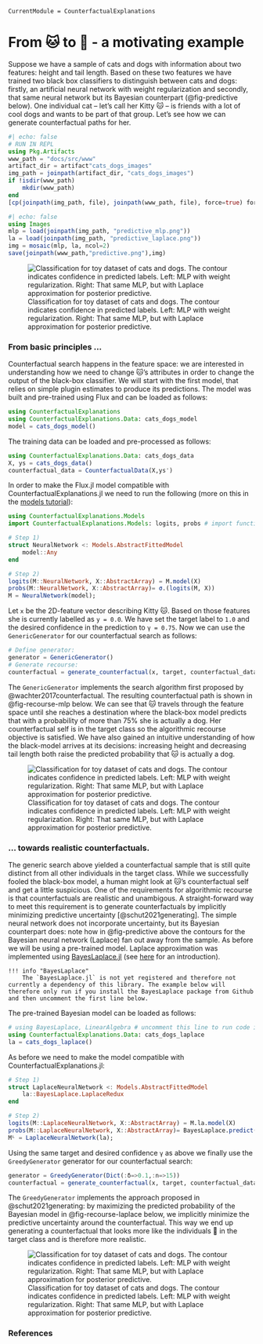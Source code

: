 ``` @meta
CurrentModule = CounterfactualExplanations
```

# From 🐱 to 🐶 - a motivating example

Suppose we have a sample of cats and dogs with information about two features: height and tail length. Based on these two features we have trained two black box classifiers to distinguish between cats and dogs: firstly, an artificial neural network with weight regularization and secondly, that same neural network but its Bayesian counterpart (@fig-predictive below). One individual cat – let’s call her Kitty 🐱 – is friends with a lot of cool dogs and wants to be part of that group. Let's see how we can generate counterfactual paths for her.

```julia
#| echo: false
# RUN IN REPL
using Pkg.Artifacts
www_path = "docs/src/www"
artifact_dir = artifact"cats_dogs_images"
img_path = joinpath(artifact_dir, "cats_dogs_images")
if !isdir(www_path)
    mkdir(www_path)
end
[cp(joinpath(img_path, file), joinpath(www_path, file), force=true) for file in readdir(img_path)]
```

```julia
#| echo: false
using Images
mlp = load(joinpath(img_path, "predictive_mlp.png"))
la = load(joinpath(img_path, "predictive_laplace.png"))
img = mosaic(mlp, la, ncol=2)
save(joinpath(www_path,"predictive.png"),img)
```

![Classification for toy dataset of cats and dogs. The contour indicates confidence in predicted labels. Left: MLP with weight regularization. Right: That same MLP, but with Laplace approximation for posterior predictive.](www/predictive.png){#fig-predictive}

### From basic principles ...

Counterfactual search happens in the feature space: we are interested in understanding how we need to change 🐱's attributes in order to change the output of the black-box classifier. We will start with the first model, that relies on simple plugin estimates to produce its predictions. The model was built and pre-trained using Flux and can be loaded as follows:

```julia
using CounterfactualExplanations
using CounterfactualExplanations.Data: cats_dogs_model
model = cats_dogs_model()
```

The training data can be loaded and pre-processed as follows:

```julia
using CounterfactualExplanations.Data: cats_dogs_data
X, ys = cats_dogs_data()
counterfactual_data = CounterfactualData(X,ys')
```

In order to make the Flux.jl model compatible with CounterfactualExplanations.jl we need to run the following (more on this in the [models tutorial](https://www.paltmeyer.com/CounterfactualExplanations.jl/dev/tutorials/models/)):

```julia
using CounterfactualExplanations.Models
import CounterfactualExplanations.Models: logits, probs # import functions in order to extend

# Step 1)
struct NeuralNetwork <: Models.AbstractFittedModel
    model::Any
end

# Step 2)
logits(M::NeuralNetwork, X::AbstractArray) = M.model(X)
probs(M::NeuralNetwork, X::AbstractArray)= σ.(logits(M, X))
M = NeuralNetwork(model);
```

Let `x` be the 2D-feature vector describing Kitty 🐱. Based on those features she is currently labelled as `y = 0.0`. We have set the target label to `1.0` and the desired confidence in the prediction to `γ = 0.75`.  Now we can use the `GenericGenerator` for our counterfactual search as follows:

```julia
# Define generator:
generator = GenericGenerator()
# Generate recourse:
counterfactual = generate_counterfactual(x, target, counterfactual_data, M, generator)
```

The `GenericGenerator` implements the search algorithm first proposed by @wachter2017counterfactual. The resulting counterfactual path is shown in @fig-recourse-mlp below. We can see that 🐱 travels through the feature space until she reaches a destination where the black-box model predicts that with a probability of more than $75\%$ she is actually a dog. Her counterfactual self is in the target class so the algorithmic recourse objective is satisfied. We have also gained an intuitive understanding of how the black-model arrives at its decisions: increasing height and decreasing tail length both raise the predicted probability that 🐱 is actually a dog. 

![Classification for toy dataset of cats and dogs. The contour indicates confidence in predicted labels. Left: MLP with weight regularization. Right: That same MLP, but with Laplace approximation for posterior predictive.](www/recourse_mlp.gif){#fig-recourse-mlp}

### ... towards realistic counterfactuals.

The generic search above yielded a counterfactual sample that is still quite distinct from all other individuals in the target class. While we successfully fooled the black-box model, a human might look at 🐱's counterfactual self and get a little suspicious. One of the requirements for algorithmic recourse is that counterfactuals are realistic and unambigous. A straight-forward way to meet this requirement is to generate counterfactuals by implicitly minimizing predictive uncertainty [@schut2021generating]. The simple neural network does not incorporate uncertainty, but its Bayesian counterpart does: note how in @fig-predictive above the contours for the Bayesian neural network (Laplace) fan out away from the sample. As before we will be using a pre-trained model. Laplace approximation was implemented using [BayesLaplace.jl](https://www.paltmeyer.com/BayesLaplace.jl/dev/) (see [here](https://towardsdatascience.com/go-deep-but-also-go-bayesian-ab25efa6f7b) for an introduction). 

```
!!! info "BayesLaplace"
    The `BayesLaplace.jl` is not yet registered and therefore not currently a dependency of this library. The example below will therefore only run if you install the BayesLaplace package from Github and then uncomment the first line below.
```

The pre-trained Bayesian model can be loaded as follows:

```julia
# using BayesLaplace, LinearAlgebra # uncomment this line to run code involving Laplace.
using CounterfactualExplanations.Data: cats_dogs_laplace
la = cats_dogs_laplace()
```

As before we need to make the model compatible with CounterfactualExplanations.jl:

```julia
# Step 1)
struct LaplaceNeuralNetwork <: Models.AbstractFittedModel
    la::BayesLaplace.LaplaceRedux
end

# Step 2)
logits(M::LaplaceNeuralNetwork, X::AbstractArray) = M.la.model(X)
probs(M::LaplaceNeuralNetwork, X::AbstractArray)= BayesLaplace.predict(M.la, X)
Mᴸ = LaplaceNeuralNetwork(la);
```

Using the same target and desired confidence `γ` as above we finally use the `GreedyGenerator` generator for our counterfactual search:

```julia
generator = GreedyGenerator(Dict(:δ=>0.1,:n=>15))
counterfactual = generate_counterfactual(x, target, counterfactual_data, M, generator)
```

The `GreedyGenerator` implements the approach proposed in @schut2021generating: by maximizing the predicted probability of the Bayesian model in @fig-recourse-laplace below, we implicitly minimize the predictive uncertainty around the counterfactual. This way we end up generating a counterfactual that looks more like the individuals 🐶 in the target class and is therefore more realistic. 

![Classification for toy dataset of cats and dogs. The contour indicates confidence in predicted labels. Left: MLP with weight regularization. Right: That same MLP, but with Laplace approximation for posterior predictive.](www/recourse_laplace.gif){#fig-recourse-laplace}

### References

